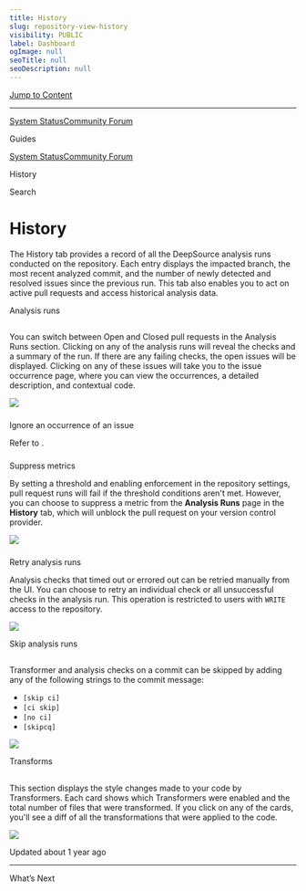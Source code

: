 ```yaml
---
title: History
slug: repository-view-history
visibility: PUBLIC
label: Dashboard
ogImage: null
seoTitle: null
seoDescription: null
---
```

[Jump to Content](#content)

* * *

[System Status](https://deepsourcestatus.com/)[Community Forum](https://discuss.deepsource.com/)

Guides

[System Status](https://deepsourcestatus.com/)[Community Forum](https://discuss.deepsource.com/)

History

Search

History
=======

The History tab provides a record of all the DeepSource analysis runs conducted on the repository. Each entry displays the impacted branch, the most recent analyzed commit, and the number of newly detected and resolved issues since the previous run. This tab also enables you to act on active pull requests and access historical analysis data.

Analysis runs

[](#analysis-runs)
-----------------------------------

You can switch between Open and Closed pull requests in the Analysis Runs section. Clicking on any of the analysis runs will reveal the checks and a summary of the run. If there are any failing checks, the open issues will be displayed. Clicking on any of these issues will take you to the issue occurrence page, where you can view the occurrences, a detailed description, and contextual code.

![](https://files.readme.io/9a70c8d-history.png)

### 

Ignore an occurrence of an issue

[](#ignore-an-occurrence-of-an-issue)

Refer to .

### 

Suppress metrics

[](#suppress-metrics)

By setting a threshold and enabling enforcement in the repository settings, pull request runs will fail if the threshold conditions aren't met. However, you can choose to suppress a metric from the **Analysis Runs** page in the **History** tab, which will unblock the pull request on your version control provider.

![](https://files.readme.io/d406e81-small-Suppress_metric.png)

### 

Retry analysis runs

[](#retry-analysis-runs)

Analysis checks that timed out or errored out can be retried manually from the UI. You can choose to retry an individual check or all unsuccessful checks in the analysis run. This operation is restricted to users with `WRITE` access to the repository.

![](https://files.readme.io/13d7739-image.png)

Skip analysis runs

[](#skip-analysis-runs)
---------------------------------------------

Transformer and analysis checks on a commit can be skipped by adding any of the following strings to the commit message:

*   `[skip ci]`
*   `[ci skip]`
*   `[no ci]`
*   `[skipcq]`

![](https://files.readme.io/7bfa50e-skip.png)

Transforms

[](#transforms)
-----------------------------

This section displays the style changes made to your code by Transformers. Each card shows which Transformers were enabled and the total number of files that were transformed. If you click on any of the cards, you'll see a diff of all the transformations that were applied to the code.

![](https://files.readme.io/2b14d54-transforms.png)

Updated about 1 year ago

* * *

What’s Next

